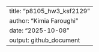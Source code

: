 ---
title: "p8105_hw3_ksf2129"
author: "Kimia Faroughi"
date: "2025-10-08"
output: github_document
---